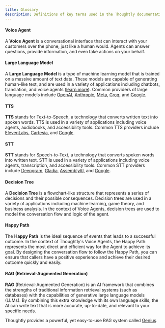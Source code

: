 ```yaml
---
title: Glossary
description: Definitions of key terms used in the Thoughtly documentation
---
```


#### Voice Agent

A <b>Voice Agent</b> is a conversational interface that can interact with your customers over the phone, just like a human would. Agents can answer questions, provide information, and even take actions on your behalf.

#### Large Language Model

A <b>Large Language Model</b> is a type of machine learning model that is trained on a massive amount of text data. These models are capable of generating human-like text, and are used in a variety of applications including chatbots, translation, and voice agents ([learn more](https://en.wikipedia.org/wiki/Large_language_model)). Common providers of large language models include [OpenAI](https://openai.com), [Anthropic](https://anthropic.com), [Meta](https://ai.facebook.com), [Groq](https://groq.com), and [Google](https://cloud.google.com/natural-language).

#### TTS

<b>TTS</b> stands for Text-to-Speech, a technology that converts written text into spoken words. TTS is used in a variety of applications including voice agents, audiobooks, and accessibility tools. Common TTS providers include [ElevenLabs](https://elevenlabs.io), [Cartesia](https://cartesia.ai), and [Google](https://cloud.google.com/text-to-speech).

#### STT

<b>STT</b> stands for Speech-to-Text, a technology that converts spoken words into written text. STT is used in a variety of applications including voice agents, transcription, and accessibility tools. Common STT providers include [Deepgram](https://deepgram.com), [Gladia](https://gladia.io), [AssemblyAI](https://assemblyai.com), and [Google](https://cloud.google.com/speech-to-text).

#### Decision Tree

A <b>Decision Tree</b> is a flowchart-like structure that represents a series of decisions and their possible consequences. Decision trees are used in a variety of applications including machine learning, game theory, and business analysis. In the context of Voice Agents, decision trees are used to model the conversation flow and logic of the agent.

#### Happy Path

The <b>Happy Path</b> is the ideal sequence of events that leads to a successful outcome. In the context of Thoughtly's Voice Agents, the Happy Path represents the most direct and efficient way for the Agent to achieve its goal. By designing the conversation flow to follow the Happy Path, you can ensure that callers have a positive experience and achieve their desired outcome quickly and easily.

#### RAG (Retrieval-Augmented Generation)

<b>RAG</b> (Retrieval-Augmented Generation) is an AI framework that combines the strengths of traditional information retrieval systems (such as databases) with the capabilities of generative large language models (LLMs).  By combining this extra knowledge with its own language skills, the AI can write text that is more accurate, up-to-date, and relevant to your specific needs.

Thoughtly provides a powerful, yet easy-to-use RAG system called [Genius](/build/genius).
